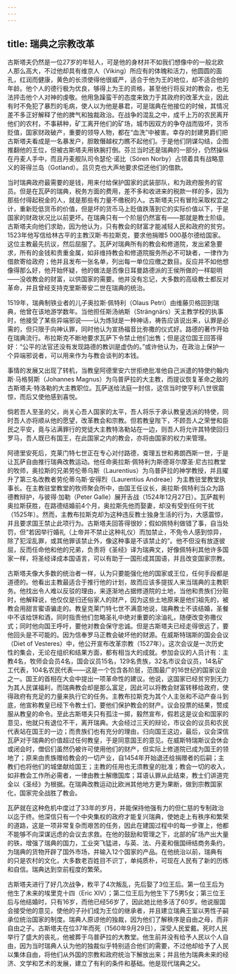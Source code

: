 ```yaml
---
---
---
```

title: 瑞典之宗教改革
---




古斯塔夫仍然是一位27岁的年轻人，可是他的身材并不如我们想像中的一般北欧人那么高大，不过他却具有维京人（Viking）所应有的体魄和活力，他圆圆的面孔，红润而健康，黄色的长须使得他很威严，适合于他为王的地位，却不适合他的年龄。他个人的德行极为优良，够得上为王的资格，甚至他行将反对的教会，也无法抨击他个人对神的虔敬。他用急躁蛮干的态度来致力于其政府的改革大业，因此有时不免犯了暴烈的毛病，使人以为他是暴君，可是瑞典在他接位的时候，其情况差不多正好解释了他的脾气和独裁政治。在战争的混乱之中，成千上万的农民离开他们的农村，不事耕种，矿工离开他们的矿场，城市因双方的争夺战而毁坏，货币贬值，国家财政破产，重要的领导人物，都在“血洗”中被害。幸存的封建男爵们把古斯塔夫看成是一名暴发户，胆敢僭越权力瞧不起他们。于是他们阴谋勾结，企图推翻他的王位，但被古斯塔夫用铁腕打倒。芬兰当时还是瑞典的一部分，仍然操纵在丹麦人手中，而且丹麦舰队司令瑟伦·诺比（Sören Norby）占领着具有战略意义的哥得兰岛（Gotland）。吕贝克也大声地要求偿还他们的借款。

当时瑞典政府最需要的是钱，用来付给保护国家的武装部队，和为政府服务的官员。但是在瓦萨的瑞典，税务方面的费用，差不多和收进来的税款一样的多，因为那些付得起税金的人，就是那些有力量不缴税的人。古斯塔夫只有冒险采取权宜之计，重新贬低货币的价值，但是坏的货币马上贬值跌落到它的实际价值以下，于是国家的财政状况比以前更坏。在瑞典只有一个阶层仍然富有——那就是教士阶级。古斯塔夫向他们求助，因为他认为，只有教会的财富才能减轻人民和政府的贫穷。1523年他写信给林古平的主教汉斯·布拉斯克，要求他捐赠5 000基尔德给国家。这位主教最先抗议，然后屈服了。瓦萨对瑞典所有的教会和修道院，发出紧急要求，所有的金钱和贵重金属，如非维持教会和修道院服务所必不可缺者，一律作为借款寄给政府；他并且发布一张名单，列出每一单位应缴之数目。反应并不如他想像得那么好，他开始怀疑，他的做法是否像日耳曼路德派的王侯所做的一样聪明——没收教会的财富，以供国家的需要。他并没有忘记，大多数的高级教士都反对革命，并且曾经支持克里斯蒂安二世在瑞典的统治。

1519年，瑞典制铁业者的儿子奥拉斯·佩特利（Olaus Petri）由维藤贝格回到瑞典，他曾在该地游学数年。当他担任斯汤纳斯（Strängnärs）天主教学校的执事时，他接受了某些异端邪说——认为炼狱是一种神话，祷告应该说出来，认罪是必需的，但只限于向神认罪，同时他认为宣扬福音比弥撒的仪式好。路德的著作开始在瑞典流行。布拉斯克不断地要求瓦萨下令禁止他们出售；但是这位国王回答得好：“公平的法官还没有发现路德的教训是虚伪的。”或许他认为，在政治上保护一个异端邪说者，可以用来作为与教会谈判的本钱。

事情的发展又出现了转机，当教皇阿德里安六世拒绝批准他自己派遣的特使约翰内斯·马格努斯（Johannes Magnus）为乌普萨拉的大主教，而提议恢复革命之敌的古斯塔夫·特洛勒的大主教职位。瓦萨送给法庭一封信，这信当时使亨利八世很震惊，而后又使他感到喜悦。

倘若吾人至圣的父，尚关心吾人国家的太平，吾人将乐于承认教皇选派的特使，同时吾人亦将顺从他的愿望，改革教会和宗教。但若教皇陛下，不顾吾人之荣誉和臣民之平安，竟与沾满罪行的党徒大主教特洛勒站在一边，则吾人将允许其特使回归罗马，吾人既已有国王，在此国家之内的教会，亦将由国家的权力来管理。



阿德里安死后，克莱门特七世正在专心对付路德，查理五世和弗朗西斯一世，于是让瓦萨自由推行瑞典改教运动。他任命奥拉斯·佩特利为斯德哥尔摩圣·尼古拉教堂的牧师，奥拉斯的兄弟劳伦蒂乌斯（Laurentius）为乌普萨拉的神学教授，并且擢升了第三名改教者劳伦蒂乌斯·安得烈（Laurentius Andreae）为主教驻堂教堂执事长。在主教驻堂教堂的牧师聚会所中，由国王任议长，奥拉斯·佩特利当众为路德教辩护，与彼得·加勒（Peter Galle）展开舌战（1524年12月27日）。瓦萨裁判奥拉斯获胜，在路德结婚前4个月，奥拉斯先他而娶妻，却没有受到任何干扰（1525年）。然而，主教布拉斯克却为这种违反教士独身生活的行为，大感震惊，并且要求国王禁止此项行为。古斯塔夫回答得很妙；假如佩特利做错了事，自当处罚，但“若因举行婚礼（上帝并不禁止这种礼仪）而加禁止，不免令人感到惊异，除了犯淫乱罪，或其他罪该禁止外，像这种事是不该禁止的”。他不但没有放逐彼屈，反而任命他和他的兄弟，负责将《圣经》译为瑞典文，好像佩特利其他许多国家一样，将圣经译成本国语言，可以有助于一国形成其国语，并且改变国家宗教。

古斯塔夫像大多数的统治者一样，认为只要能强化他的国家或王位，任何手段都是道德的。他看出主教最适合于推行他的计划，故而应该多提拔人来当瑞典的主教职务。他找出令人难以反驳的理由，来逐渐地占据修道院的土地，当他和贵族们分赃时，他解释说，他仅仅是归还俗家人的财产，因为这些土地原来是他们祖先的，被教会用甜言蜜语骗走的。教皇克莱门特七世不满意地说，瑞典教士不该结婚，圣餐中不该给饼和酒，同时指责他们忽略圣礼中绝对重要的涂油礼，随便改变弥撒仪式；同时他向国王呼吁，要他对教会保守忠诚。但是古斯塔夫已经走得很远了，要他回头是不可能的。因为信奉罗马正教会破坏他的财源。在威斯特瑞斯的国会会议（Diet of Vesteres）中，他公开宣布改革宗教（1527年）。这次会议是一次历史性的集会，无论在组织和结果方面，都有相当大的成就。参加会议的人员计有：主教4名，牧师会会员4名，国会议员15名，129名贵族，32名市议会议员，14名矿工代表，104名农民代表——这是一个包含各阶层，范围最广的16世纪的国家议会之一。国王的首相在大会中提出一项革命性的建议。他说，这国家已经贫穷到无力为其人民谋福利，而瑞典教会却是那么富足，因此可以将教会财富转移给政府，使得政府有充足的力量来执行它的任务。主教布拉斯克为其个人主张和不动产奋斗到底，他宣称教皇已经下令教士们，要他们保护教会的财产。议会投票的结果，赞成服从教皇的命令。至此古斯塔夫只有孤注一掷，毅然宣布，假若这是议会和国家的意见，他就只有退位不干，离开瑞典。大会经过三天的辩论，市议会的议员和农民代表站在国王的一边；而贵族们也有充分的理由，归向国王这边，最后，议会深信瓦萨对于瑞典的价值超过任何教皇，于是同意国王的意见。在威斯特瑞斯议会休会或闭会时，僧侣们虽然仍被许可使用他们的财产，但实际上修道院已成为国王的领地了；原来由贵族赠给教会的一切产业，自1454年开始退还给捐赠者的后嗣；主教们也将他们的城堡献给国王；主教的任用也无须教皇的批准；教会一切的收入，如非教会工作所必需者，一律由教士解缴国库；耳语认罪从此结束，教士们讲道完全以《圣经》为根据。在瑞典改教运动比欧洲其他地方更为果断，做到宗教国家化，国家完全战胜了教会。

瓦萨就在这种危机中度过了33年的岁月，并能保持他强有力的但仁慈的专制政治以迄于终。他深信只有一个中央集权的政府才能复兴瑞典，使她走上有秩序和繁荣的道路，这是一项非常复杂而艰苦的任务，因此在建国过程中的每一步骤上，他都不能够不向深谋远虑的会议去求救。在他的鼓励和管理之下，北部的矿场产出大量的铁，增强了瑞典的国力，工业突飞猛进，与英、法、丹麦和俄国缔结商务条约，为瑞典的货物开辟了国外市场，并输入12个国家的产品。在他统治以前，瑞典有的只是农村的文化，大多数老百姓目不识丁，单纯质朴，可现在人民有了新的历练和自信。瑞典达到空前程度的繁荣。

古斯塔夫进行了好几次战争，敉平了4次叛乱，先后娶了3位王后。第一位王后为他生了未来的埃里克十四（Eric XIV）；第二位王后为他生下了5男5女；第三位王后与他结婚时，只有16岁，而他已经56岁了，因此她比他多活了60岁。他说服国会接受他的意见，使他的子孙们成为王位的继承者，并且建立瑞典王室以男性子嗣承位统治国家的制度。瑞典人原谅他的独裁，因为他们了解秩序是自由之母，而非自由之子。古斯塔夫在位37年而死（1560年9月29日），深受人民爱戴。死时人民举行了盛大的丧礼，他被葬于乌普萨拉的大教堂。他生前并没有给予人民以个人自由，因为当时瑞典人认为他的独裁似乎特别适合他们的需要，不过他却给予了人民以集体自由，将他们从外国的宗教和政府统治下解放出来；并且他为瑞典未来的经济、文学和艺术的发展，建立了有利的条件和基础。他是现代瑞典之父。
